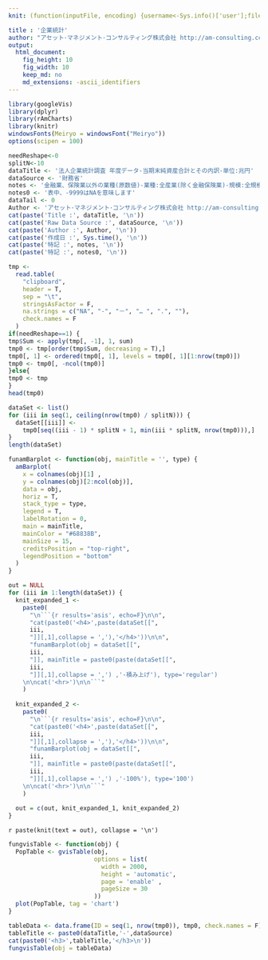 ```yaml
---
knit: (function(inputFile, encoding) {username<-Sys.info()['user'];fileName<-'defaultPath.csv';pathToFile <-paste0('C:/Users/', username,'/Desktop/pathToCSV/');setwd(pathToFile);buf0<-read.csv(fileName,header = F,skip = 0,stringsAsFactor = F,check.names = F,fileEncoding = 'utf-8');rmarkdown::render(inputFile, encoding = encoding, output_file = paste0('C:/Users/',username,buf0[2,1],'charts/','am-consulting.co.jp-',format(Sys.time(),'%Y-%m-%d-%H-%M-%S'),'.html')) })

title : '企業統計'
author: "アセット･マネジメント･コンサルティング株式会社 http://am-consulting.co.jp"
output: 
  html_document:
    fig_height: 10
    fig_width: 10
    keep_md: no
    md_extensions: -ascii_identifiers 
---
```

<link href="http://knowledgevault.saecanet.com/components/rmarkdown-html.css" rel="stylesheet">
<style>
.main-container {
	max-width: 1000px;
	margin-left: auto;
	margin-right: auto;
}
</style>


```r
library(googleVis)
library(dplyr)
library(rAmCharts)
library(knitr)
windowsFonts(Meiryo = windowsFont("Meiryo"))
options(scipen = 100)
```

```r
needReshape<-0
splitN<-10
dataTitle <- '法人企業統計調査 年度データ-当期末純資産合計とその内訳-単位:兆円'
dataSource <- '財務省'
notes <- '金融業、保険業以外の業種(原数値)-業種:全産業(除く金融保険業)-規模:全規模'
notes0 <- '表中、-9999はNAを意味します'
dataTail <- 0
Author <- 'アセット･マネジメント･コンサルティング株式会社 http://am-consulting.co.jp'
cat(paste('Title :', dataTitle, '\n'))
cat(paste('Raw Data Source :', dataSource, '\n'))
cat(paste('Author :', Author, '\n'))
cat(paste('作成日 :', Sys.time(), '\n'))
cat(paste('特記 :', notes, '\n'))
cat(paste('特記 :', notes0, '\n'))
```

```r
tmp <-
  read.table(
    "clipboard",
    header = T,
    sep = "\t",
    stringsAsFactor = F,
    na.strings = c("NA", "-", "－", "… ", ".", ""),
    check.names = F
  )
if(needReshape==1) {
tmp$Sum <- apply(tmp[, -1], 1, sum)
tmp0 <- tmp[order(tmp$Sum, decreasing = T),]
tmp0[, 1] <- ordered(tmp0[, 1], levels = tmp0[, 1][1:nrow(tmp0)])
tmp0 <- tmp0[, -ncol(tmp0)]
}else{
tmp0 <- tmp  
}
head(tmp0)
```

```r
dataSet <- list()
for (iii in seq(1, ceiling(nrow(tmp0) / splitN))) {
  dataSet[[iii]] <-
    tmp0[seq((iii - 1) * splitN + 1, min(iii * splitN, nrow(tmp0))),]
}
length(dataSet)
```

```r
funamBarplot <- function(obj, mainTitle = '', type) {
  amBarplot(
    x = colnames(obj)[1] ,
    y = colnames(obj)[2:ncol(obj)],
    data = obj,
    horiz = T,
    stack_type = type,
    legend = T,
    labelRotation = 0,
    main = mainTitle,
    mainColor = "#68838B",
    mainSize = 15,
    creditsPosition = "top-right",
    legendPosition = "bottom"
  )
}
```

```r
out = NULL
for (iii in 1:length(dataSet)) {
  knit_expanded_1 <-
    paste0(
      "\n```{r results='asis', echo=F}\n\n",
      "cat(paste0('<h4>',paste(dataSet[[",
      iii,
      "]][,1],collapse = ','),'</h4>'))\n\n",
      "funamBarplot(obj = dataSet[[",
      iii,
      "]], mainTitle = paste0(paste(dataSet[[",
      iii,
      "]][,1],collapse = ',') ,'-積み上げ'), type='regular')
    \n\ncat('<hr>')\n\n```"
    )
  
  knit_expanded_2 <-
    paste0(
      "\n```{r results='asis', echo=F}\n\n",
      "cat(paste0('<h4>',paste(dataSet[[",
      iii,
      "]][,1],collapse = ','),'</h4>'))\n\n",
      "funamBarplot(obj = dataSet[[",
      iii,
      "]], mainTitle = paste0(paste(dataSet[[",
      iii,
      "]][,1],collapse = ',') ,'-100%'), type='100')
    \n\ncat('<hr>')\n\n```"
    )
  
  out = c(out, knit_expanded_1, knit_expanded_2)
}
```
`r paste(knit(text = out), collapse = '\n')`
```r
fungvisTable <- function(obj) {
  PopTable <- gvisTable(obj,
                        options = list(
                          width = 2000,
                          height = 'automatic',
                          page = 'enable' ,
                          pageSize = 30
                        ))
  plot(PopTable, tag = 'chart')
}  
```

```r
tableData <- data.frame(ID = seq(1, nrow(tmp0)), tmp0, check.names = F)
tableTitle <- paste0(dataTitle,'-',dataSource)
cat(paste0('<h3>',tableTitle,'</h3>\n'))
fungvisTable(obj = tableData)
```